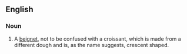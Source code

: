 ==English==

===Noun===
{{en-noun|head=[[French]] [[donut]]}}

# {{context|US|lang=en}} A [[beignet]], not to be confused with a croissant, which is made from a different dough and is, as the name suggests, crescent shaped.